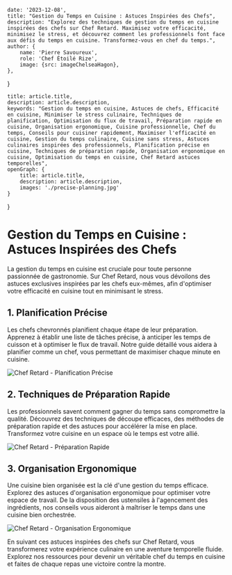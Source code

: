 
    date: '2023-12-08',
    title: "Gestion du Temps en Cuisine : Astuces Inspirées des Chefs",
    description: "Explorez des techniques de gestion du temps en cuisine inspirées des chefs sur Chef Retard. Maximisez votre efficacité, minimisez le stress, et découvrez comment les professionnels font face aux défis du temps en cuisine. Transformez-vous en chef du temps.",
    author: {
        name: 'Pierre Savoureux',
        role: 'Chef Étoilé Rize',
        image: {src: imageChelseaHagon},
    },
}

    title: article.title,
    description: article.description,
    keywords: "Gestion du temps en cuisine, Astuces de chefs, Efficacité en cuisine, Minimiser le stress culinaire, Techniques de planification, Optimisation du flux de travail, Préparation rapide en cuisine, Organisation ergonomique, Cuisine professionnelle, Chef du temps, Conseils pour cuisiner rapidement, Maximiser l'efficacité en cuisine, Gestion du temps culinaire, Cuisine sans stress, Astuces culinaires inspirées des professionnels, Planification précise en cuisine, Techniques de préparation rapide, Organisation ergonomique en cuisine, Optimisation du temps en cuisine, Chef Retard astuces temporelles",
    openGraph: {
        title: article.title,
        description: article.description,
        images: './precise-planning.jpg'
    }
}

# Gestion du Temps en Cuisine : Astuces Inspirées des Chefs

La gestion du temps en cuisine est cruciale pour toute personne passionnée de gastronomie. Sur Chef Retard, nous vous dévoilons des astuces exclusives inspirées par les chefs eux-mêmes, afin d'optimiser votre efficacité en cuisine tout en minimisant le stress.

## 1. Planification Précise

Les chefs chevronnés planifient chaque étape de leur préparation. Apprenez à établir une liste de tâches précise, à anticiper les temps de cuisson et à optimiser le flux de travail. Notre guide détaillé vous aidera à planifier comme un chef, vous permettant de maximiser chaque minute en cuisine.

![Chef Retard - Planification Précise](./precise-planning.jpg)

## 2. Techniques de Préparation Rapide

Les professionnels savent comment gagner du temps sans compromettre la qualité. Découvrez des techniques de découpe efficaces, des méthodes de préparation rapide et des astuces pour accélérer la mise en place. Transformez votre cuisine en un espace où le temps est votre allié.

![Chef Retard - Préparation Rapide](./quick-prep.jpg)

## 3. Organisation Ergonomique

Une cuisine bien organisée est la clé d'une gestion du temps efficace. Explorez des astuces d'organisation ergonomique pour optimiser votre espace de travail. De la disposition des ustensiles à l'agencement des ingrédients, nos conseils vous aideront à maîtriser le temps dans une cuisine bien orchestrée.

![Chef Retard - Organisation Ergonomique](./ergonomic-organization.jpg)

En suivant ces astuces inspirées des chefs sur Chef Retard, vous transformerez votre expérience culinaire en une aventure temporelle fluide. Explorez nos ressources pour devenir un véritable chef du temps en cuisine et faites de chaque repas une victoire contre la montre.